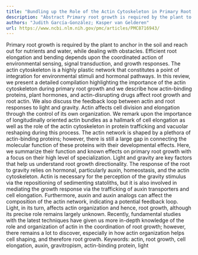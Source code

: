 ```yaml
---
title: "Bundling up the Role of the Actin Cytoskeleton in Primary Root Growth"
description: "Abstract Primary root growth is required by the plant to anchor in the soil and reach out for nutrients and water, while dealing with obstacles. Efficient root elongation and bending depends upon the ..."
authors: "Judith García-González; Kasper van Gelderen"
url: https://www.ncbi.nlm.nih.gov/pmc/articles/PMC8716943/
---
```


Primary root growth is required by the plant to anchor in the soil and reach out for nutrients and water, while dealing with obstacles. Efficient root elongation and bending depends upon the coordinated action of environmental sensing, signal transduction, and growth responses. The actin cytoskeleton is a highly plastic network that constitutes a point of integration for environmental stimuli and hormonal pathways. In this review, we present a detailed compilation highlighting the importance of the actin cytoskeleton during primary root growth and we describe how actin-binding proteins, plant hormones, and actin-disrupting drugs affect root growth and root actin. We also discuss the feedback loop between actin and root responses to light and gravity. Actin affects cell division and elongation through the control of its own organization. We remark upon the importance of longitudinally oriented actin bundles as a hallmark of cell elongation as well as the role of the actin cytoskeleton in protein trafficking and vacuolar reshaping during this process. The actin network is shaped by a plethora of actin-binding proteins; however, there is still a large gap in connecting the molecular function of these proteins with their developmental effects. Here, we summarize their function and known effects on primary root growth with a focus on their high level of specialization. Light and gravity are key factors that help us understand root growth directionality. The response of the root to gravity relies on hormonal, particularly auxin, homeostasis, and the actin cytoskeleton. Actin is necessary for the perception of the gravity stimulus via the repositioning of sedimenting statoliths, but it is also involved in mediating the growth response via the trafficking of auxin transporters and cell elongation. Furthermore, auxin and auxin analogs can affect the composition of the actin network, indicating a potential feedback loop. Light, in its turn, affects actin organization and hence, root growth, although its precise role remains largely unknown. Recently, fundamental studies with the latest techniques have given us more in-depth knowledge of the role and organization of actin in the coordination of root growth; however, there remains a lot to discover, especially in how actin organization helps cell shaping, and therefore root growth. Keywords: actin, root growth, cell elongation, auxin, gravitropism, actin-binding protein, light
